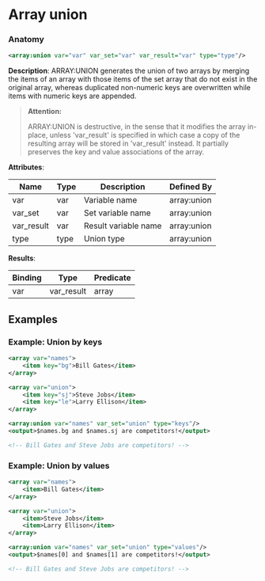 # Array union

### Anatomy

```xml
<array:union var="var" var_set="var" var_result="var" type="type"/>
```

 **Description**:
 ARRAY:UNION generates the union of two arrays by merging the items of an array with those items of the set array that do not exist in the original array, whereas duplicated non-numeric keys are overwritten while items with numeric keys are appended.


> **Attention:**
>
> ARRAY:UNION is destructive, in the sense that it modifies the array in-place, unless 'var_result' is specified in which case a copy of the resulting array will be stored in 'var_result' instead. It partially preserves the key and value associations of the array.

**Attributes**:

| Name | Type | Description | Defined By |
| ---- | ---- | ----------- | ---------- |
| var | var | Variable name | array:union |
| var_set | var | Set variable name | array:union |
| var_result | var | Result variable name | array:union |
| type | type | Union type | array:union |


**Results**:

| Binding | Type | Predicate |
| ------- | ---- | --------- |
| var|var_result | array | no-result-propagation |


## Examples

### Example: Union by keys

```xml
<array var="names">
	<item key="bg">Bill Gates</item>
</array>

<array var="union">
	<item key="sj">Steve Jobs</item>
	<item key="le">Larry Ellison</item>
</array>

<array:union var="names" var_set="union" type="keys"/>
<output>$names.bg and $names.sj are competitors!</output>

<!-- Bill Gates and Steve Jobs are competitors! -->
```

### Example: Union by values

```xml
<array var="names">
	<item>Bill Gates</item>
</array>

<array var="union">
	<item>Steve Jobs</item>
	<item>Larry Ellison</item>
</array>

<array:union var="names" var_set="union" type="values"/>
<output>$names[0] and $names[1] are competitors!</output>

<!-- Bill Gates and Steve Jobs are competitors! -->
```

